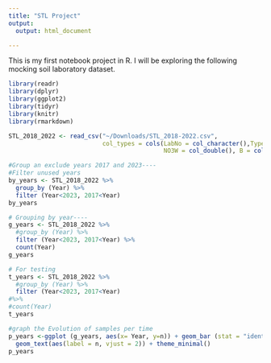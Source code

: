 ```yaml
---
title: "STL Project"
output:
  output: html_document

---
```


This is my first notebook project in R. I will be exploring the following mocking soil laboratory dataset.
```r
library(readr)
library(dplyr)
library(ggplot2)
library(tidyr)
library(knitr)
library(rmarkdown)

STL_2018_2022 <- read_csv("~/Downloads/STL_2018-2022.csv", 
                          col_types = cols(LabNo = col_character(),Type = col_character(), 
                                           NO3W = col_double(), B = col_double()))

```



```r
#Group an exclude years 2017 and 2023----
#Filter unused years
by_years <- STL_2018_2022 %>% 
  group_by (Year) %>% 
  filter (Year<2023, 2017<Year)
by_years

# Grouping by year----
g_years <- STL_2018_2022 %>% 
  #group_by (Year) %>% 
  filter (Year<2023, 2017<Year) %>% 
  count(Year)
g_years

# For testing
t_years <- STL_2018_2022 %>% 
  #group_by (Year) %>% 
  filter (Year<2023, 2017<Year) 
#%>% 
#count(Year)
t_years

#graph the Evolution of samples per time 
p_years <-ggplot (g_years, aes(x= Year, y=n)) + geom_bar (stat = "identity") + 
  geom_text(aes(label = n, vjust = 2)) + theme_minimal() 
p_years
```
